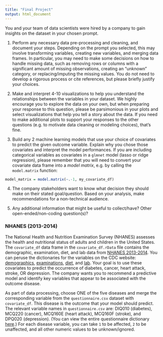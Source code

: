 ---
title: "Final Project"
output: html_document
---

You and your team of data scientists were hired by a company to gain insights on the dataset in your chosen prompt. 

1. Perform any necessary data pre-processing and cleaning, and document your steps. Depending on the prompt you selected, this may involve transforming variables, creating new variables, and merging data frames. In particular, you may need to make some decisions on how to handle missing data, such as removing rows or columns with a significant amount of missing observations, creating an "unknown" category, or replacing/imputing the missing values. You do not need to develop a rigorous process or cite references, but please briefly justify your choices. 

2. Make and interpret 4-10 visualizations to help you understand the relationships between the variables in your dataset. We highly encourage you to explore the data on your own, but when preparing your response to this question, please be parsimonious in your plots and select visualizations that help you tell a story about the data. If you need to make additional plots to support your responses to the other questions (e.g. to motivate data cleaning or modeling choices), that's fine. 

3. Build any 2 machine learning models that use your choice of covariates to predict the given outcome variable. Explain why you chose those covariates and interpret the model performances. If you are including categorical variables as covariates in a `glmnet` model (lasso or ridge regression), please remember that you will need to convert your covariate data frame into a *model matrix*, e.g. by calling the `model.matrix` function:

```r
model_matrix = model.matrix(~.-1, my_covariate_df)
```

4. The company stakeholders want to know what decision they should make on their stated goal/question. Based on your analysis, make recommendations for a non-technical audience. 

5. Any additional information that might be useful to collect/have? Other open-ended/non-coding question(s)? 


### NHANES (2013-2014)

The National Health and Nutrition Examination Survey (NHANES) assesses the health and nutritional status of adults and children in the United States. The `covariate_df` data frame in the `covariate_df.rData` file contains the demographic, examination, diet, and lab data from [NHANES 2013-2014](https://www.kaggle.com/datasets/cdc/national-health-and-nutrition-examination-survey). You can peruse the dictionaries for the variables on the CDC website: [demographics](https://wwwn.cdc.gov/Nchs/Nhanes/Search/variablelist.aspx?Component=Demographics&CycleBeginYear=2013), 
[examinations](https://wwwn.cdc.gov/Nchs/Nhanes/Search/variablelist.aspx?Component=Examination&CycleBeginYear=2013), 
[diet](https://wwwn.cdc.gov/Nchs/Nhanes/Search/variablelist.aspx?Component=Dietary&CycleBeginYear=2013), and
[lab](https://wwwn.cdc.gov/Nchs/Nhanes/Search/variablelist.aspx?Component=Laboratory&CycleBeginYear=2013). Your goal is to use these covariates to predict the occurrence of diabetes, cancer, heart attack, stroke, OR depression. The company wants you to recommend a predictive model and identify key variables that appear to be associated with the outcome disease. 

As part of data processing, choose ONE of the five diseases and merge the corresponding variable from the `questionnaire.csv` dataset with `covariate_df`. This disease is the outcome that your model should predict. The relevant variable names in `questionnaire.csv` are: DIQ010 (diabetes), MCQ220 (cancer), MCQ160E (heart attack), MCQ160F (stroke), and DPQ020 (depression). (You can view the entire questionnaire dictionary [here](https://wwwn.cdc.gov/Nchs/Nhanes/Search/variablelist.aspx?Component=Questionnaire&CycleBeginYear=2013).) For each disease variable, you can take `1` to be affected, `2` to be unaffected, and all other numeric values to be unknown/ignored. 

